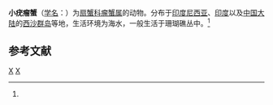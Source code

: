 {{Speciesbox
| taxon = Phymodius granulosus
| binomial_authority = (de Man, 1888)<ref name='id11794'>{{cite web| url =http://www.bioinfo.cn/db05/BjdwSpecies.php?action=view&id=11794| title =小疣瘤蟹| work =《中国动物物种编目数据库》| publisher =中国科学院微生物研究所| author =中国科学院动物研究所| accessdate =2009-04-28| deadurl =yes| archiveurl =https://web.archive.org/web/20160305050241/http://www.bioinfo.cn/db05/BjdwSpecies.php?action=view&id=11794| archivedate =2016-03-05}}</ref>
}}

'''小疣瘤蟹'''（[[学名|学名]]：{{lang|la|''Phymodius granulosus''}}）为[[扇蟹科|扇蟹科]][[瘤蟹属|瘤蟹属]]的动物。分布于[[印度尼西亚|印度尼西亚]]、[[印度|印度]]以及[[中国大陆|中国大陆]]的[[西沙群岛|西沙群岛]]等地，生活环境为海水，一般生活于珊瑚礁丛中。<ref name='id11794'/>

== 参考文献 ==
{{reflist}}

{{螃蟹小作品}}

{{taxonbar}}
[[Category:_1888年描述的动物|X]]
[[Category:瘤蟹属|X]]